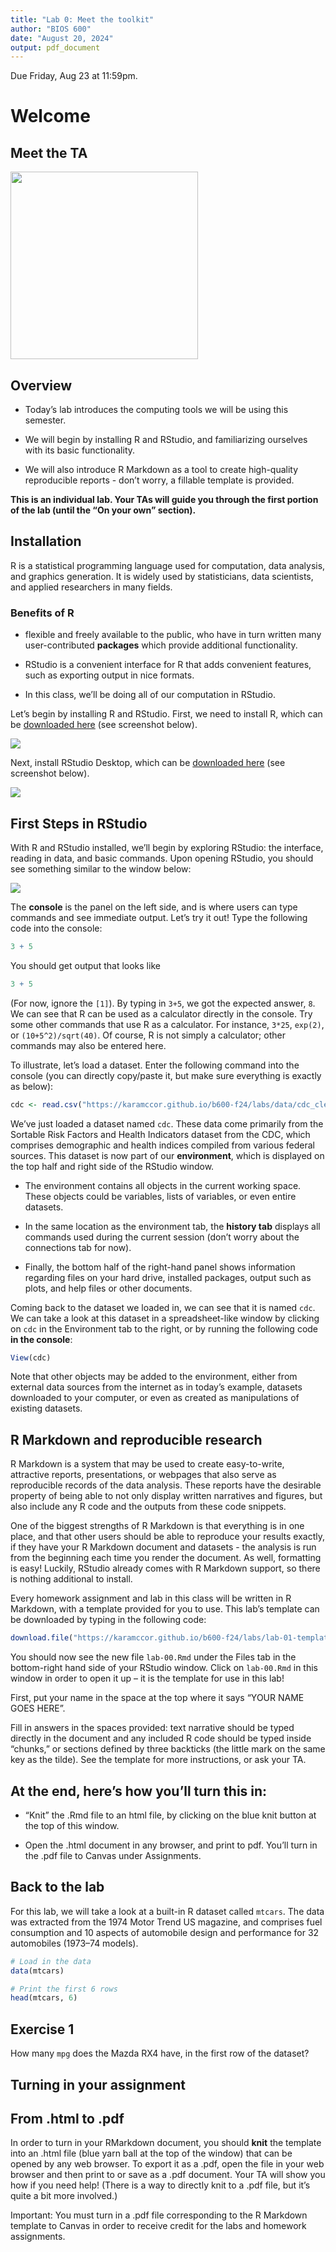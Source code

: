 ```yaml
---
title: "Lab 0: Meet the toolkit"
author: "BIOS 600"
date: "August 20, 2024"
output: pdf_document
---
```


Due Friday, Aug 23 at 11:59pm.

# Welcome

## Meet the TA

![](images/lab-1/hello-sticker.jpeg){width="300"}

## Overview

-   Today's lab introduces the computing tools we will be using this semester.

-   We will begin by installing R and RStudio, and familiarizing ourselves with its basic functionality.

-   We will also introduce R Markdown as a tool to create high-quality reproducible reports - don't worry, a fillable template is provided.

**This is an individual lab. Your TAs will guide you through the first portion of the lab (until the "On your own" section).**

## Installation

R is a statistical programming language used for computation, data analysis, and graphics generation. It is widely used by statisticians, data scientists, and applied researchers in many fields.

### Benefits of R

-   flexible and freely available to the public, who have in turn written many user-contributed **packages** which provide additional functionality.

-   RStudio is a convenient interface for R that adds convenient features, such as exporting output in nice formats.

-   In this class, we'll be doing all of our computation in RStudio.

Let's begin by installing R and RStudio. First, we need to install R, which can be [downloaded here](https://cran.r-project.org/) (see screenshot below).

![](images/lab-1/r1.png)

Next, install RStudio Desktop, which can be [downloaded here](https://posit.co/download/rstudio-desktop/) (see screenshot below).

![](images/lab-1/r2.png)

## First Steps in RStudio

With R and RStudio installed, we'll begin by exploring RStudio: the interface, reading in data, and basic commands. Upon opening RStudio, you should see something similar to the window below:

![](images/lab-1/r3.png)

The **console** is the panel on the left side, and is where users can type commands and see immediate output. Let's try it out! Type the following code into the console:

```r
3 + 5
```

You should get output that looks like

```r
3 + 5
```

(For now, ignore the `[1]`). By typing in `3+5`, we got the expected answer, `8`. We can see that R can be used as a calculator directly in the console. Try some other commands that use R as a calculator. For instance, `3*25`, `exp(2)`, or `(10+5^2)/sqrt(40)`. Of course, R is not simply a calculator; other commands may also be entered here.

To illustrate, let's load a dataset. Enter the following command into the console (you can directly copy/paste it, but make sure everything is exactly as below):

```r
cdc <- read.csv("https://karamccor.github.io/b600-f24/labs/data/cdc_cleaned.csv")
```

We've just loaded a dataset named `cdc`. These data come primarily from the Sortable Risk Factors and Health Indicators dataset from the CDC, which comprises demographic and health indices compiled from various federal sources. This dataset is now part of our **environment**, which is displayed on the top half and right side of the RStudio window.

-   The environment contains all objects in the current working space. These objects could be variables, lists of variables, or even entire datasets.

-   In the same location as the environment tab, the **history tab** displays all commands used during the current session (don't worry about the connections tab for now).

-   Finally, the bottom half of the right-hand panel shows information regarding files on your hard drive, installed packages, output such as plots, and help files or other documents.

Coming back to the dataset we loaded in, we can see that it is named `cdc`. We can take a look at this dataset in a spreadsheet-like window by clicking on `cdc` in the Environment tab to the right, or by running the following code **in the console**:

```r
View(cdc)
```

Note that other objects may be added to the environment, either from external data sources from the internet as in today’s example, datasets downloaded to your computer, or even as created as manipulations of existing datasets.

## R Markdown and reproducible research

R Markdown is a system that may be used to create easy-to-write, attractive reports, presentations, or webpages that also serve as reproducible records of the data analysis. These reports have the desirable property of being able to not only display written narratives and figures, but also include any R code and the outputs from these code snippets.

One of the biggest strengths of R Markdown is that everything is in one place, and that other users should be able to reproduce your results exactly, if they have your R Markdown document and datasets - the analysis is run from the beginning each time you render the document. As well, formatting is easy! Luckily, RStudio already comes with R Markdown support, so there is nothing additional to install.

Every homework assignment and lab in this class will be written in R Markdown, with a template provided for you to use. This lab's template can be downloaded by typing in the following code:

```r
download.file("https://karamccor.github.io/b600-f24/labs/lab-01-template.Rmd", destfile="lab-00.Rmd")
```

You should now see the new file `lab-00.Rmd` under the Files tab in the bottom-right hand side of your RStudio window. Click on `lab-00.Rmd` in this window in order to open it up – it is the template for use in this lab!

First, put your name in the space at the top where it says "YOUR NAME GOES HERE".

Fill in answers in the spaces provided: text narrative should be typed directly in the document and any included R code should be typed inside “chunks,” or sections defined by three backticks (the little mark on the same key as the tilde). See the template for more instructions, or ask your TA.

## At the end, here's how you'll turn this in:

- "Knit" the .Rmd file to an html file, by clicking on the blue knit button at the top of this window. 

- Open the .html document in any browser, and print to pdf. You'll turn in the .pdf file to Canvas under Assignments. 

## Back to the lab

For this lab, we will take a look at a built-in R dataset called `mtcars`. The data was extracted from the 1974 Motor Trend US magazine, and comprises fuel consumption and 10 aspects of automobile design and performance for 32 automobiles (1973–74 models).
```r
# Load in the data
data(mtcars)

# Print the first 6 rows
head(mtcars, 6)
```

## Exercise 1

How many `mpg` does the Mazda RX4 have, in the first row of the dataset?

## Turning in your assignment

## From .html to .pdf

In order to turn in your RMarkdown document, you should **knit** the template into an .html file (blue yarn ball at the top of the window) that can be opened by any web browser. To export it as a .pdf, open the file in your web browser and then print to or save as a .pdf document. Your TA will show you how if you need help! (There is a way to directly knit to a .pdf file, but it’s quite a bit more involved.)

Important: You must turn in a .pdf file corresponding to the R Markdown template to Canvas in order to receive credit for the labs and homework assignments.